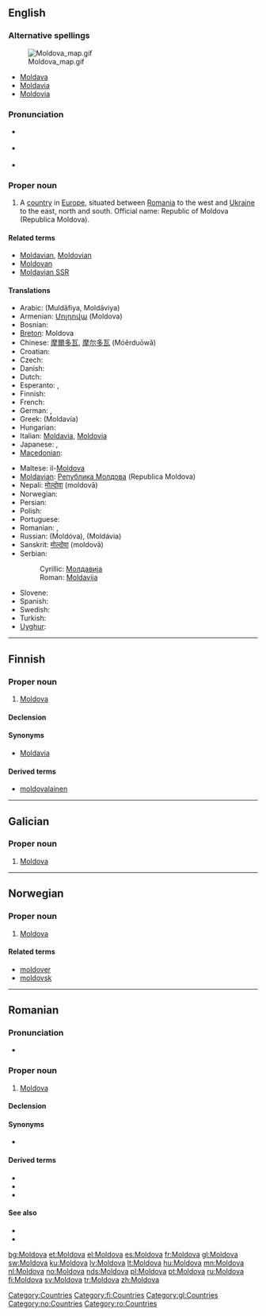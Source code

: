 ==English==
{{wikipedia}}

===Alternative spellings===
[[Image:Moldova map.gif|thumb|right]]
* [[Moldava]]
* [[Moldavia]]
* [[Moldovia]]

===Pronunciation===
* {{a|UK}} {{IPA|/mɒlˈdəʊ.və/}}
* {{a|US}} {{IPA|/mɔlˈdoʊ.və/}}
* {{audio|en-us-Moldova.ogg|Audio (US)}}

===Proper noun===
{{en-proper noun}}

# A [[country]] in [[Europe]], situated between [[Romania]] to the west and [[Ukraine]] to the east, north and south. Official name: Republic of Moldova (Republica Moldova).

====Related terms====
* [[Moldavian]], [[Moldovian]]
* [[Moldovan]]
* [[Moldavian SSR]]

====Translations====
{{trans-top|country}}
* Arabic: {{Arab|[[مولدافيا]]}} (Muldāfiya, Moldāviya)
* Armenian: [[Մոլդովա]] (Moldova)
* Bosnian: {{t-|bs|Moldavija|f}}
* [[Breton]]: Moldova
* Chinese: [[摩爾多瓦]], [[摩尔多瓦]] (Móěrduōwǎ)
* Croatian: {{t-|hr|Moldavija|f}}
* Czech: {{t+|cs|Moldavsko|n}}
* Danish: {{t-|da|Moldova}}
* Dutch: {{t+|nl|Moldavië}}
* Esperanto: {{t-|eo|Moldavio|xs=Esperanto}}, {{t-|eo|Moldavujo|xs=Esperanto}}
* Finnish: {{t+|fi|Moldova}}
* French: {{t+|fr|Moldavie}}
* German: {{t+|de|Moldawien}}, {{t+|de|Moldau}}
* Greek: {{t+|el|Μολδαβία|f|sc=Grek}} (Moldavía) {{f}}
* Hungarian: {{t+|hu|Moldova}}
* Italian: [[Moldavia]], [[Moldovia]]
* Japanese: {{t-|ja|モルドヴァ|tr=Morudova|sc=Jpan}}, {{t+|ja|モルドバ|tr=Morudoba|sc=Jpan}}
* [[Macedonian]]: {{t-|mk|Молдавија|f|tr=Moldávija|sc=Cyrl|xs=Macedonian}}
{{trans-mid}}
* Maltese: il-[[Moldova]]
* [[Moldavian]]: [[Република Молдова]] (Republica Moldova) {{f}}
* Nepali: [[मोल्दोवा]] (moldovā)
* Norwegian: {{t+|no|Moldova}}
* Persian: {{fa-Arab|[[مولداوی]]}}
* Polish: {{t+|pl|Mołdawia}}
* Portuguese: {{t+|pt|Moldávia}}
* Romanian: {{t-|ro|Moldova|f}}, {{t|ro|Republica Moldova|f}}
* Russian: {{t-|ru|Молдова|f|sc=Cyrl}} (Moldóva), {{t+|ru|Молдавия|f|sc=Cyrl}} (Moldávia)
* Sanskrit: [[मोल्दोवा]] (moldovā)
* Serbian:
*: Cyrillic: [[Молдавија]] {{f}}
*: Roman: [[Moldavija#Bosnian|Moldavija]] {{f}}
* Slovene: {{t+|sl|Moldavija|f}}
* Spanish: {{t+|es|Moldavia}}
* Swedish: {{t+|sv|Moldavien}}
* Turkish: {{t+|tr|Moldova}}
* [[Uyghur]]: {{ug-Arab|[[مولدوۋا]]}}
{{trans-bottom}}

[[Category:Countries]]

----

==Finnish==
{{wikipedia|lang=fi}}

===Proper noun===
{{infl|fi|proper noun}}

# [[#English|Moldova]]

====Declension====
{{fi-decl-koira|Moldov|np=1}}

====Synonyms====
* [[Moldavia]]

====Derived terms====
* [[moldovalainen]]

[[Category:fi:Countries]]

----

==Galician==

===Proper noun===
{{gl-proper noun|f}}

# [[#English|Moldova]]

[[Category:gl:Countries]]

----

==Norwegian==

===Proper noun===
{{infl|no|proper noun}}

# [[#English|Moldova]]

====Related terms====
* [[moldover]]
* [[moldovsk]]

[[Category:no:Countries]]

----

==Romanian==

===Pronunciation===
* {{IPA|[mol.do.va]|lang=ro}}

===Proper noun===
{{infl|ro|proper noun|g=f}}

# [[#English|Moldova]]

====Declension====
{{ro-country|gend=f|Moldovei}}

====Synonyms====
* {{l|ro|Republica Moldova}}

====Derived terms====
* {{l|ro|moldovean}}
* {{l|ro|moldovenesc}}
* {{l|ro|moldoveneşte}}

====See also====
* {{l|ro|limba moldovenească}}
* {{l|mo|Молдова}}

[[Category:ro:Countries]]

[[bg:Moldova]]
[[et:Moldova]]
[[el:Moldova]]
[[es:Moldova]]
[[fr:Moldova]]
[[gl:Moldova]]
[[sw:Moldova]]
[[ku:Moldova]]
[[lv:Moldova]]
[[lt:Moldova]]
[[hu:Moldova]]
[[mn:Moldova]]
[[nl:Moldova]]
[[no:Moldova]]
[[nds:Moldova]]
[[pl:Moldova]]
[[pt:Moldova]]
[[ru:Moldova]]
[[fi:Moldova]]
[[sv:Moldova]]
[[tr:Moldova]]
[[zh:Moldova]]